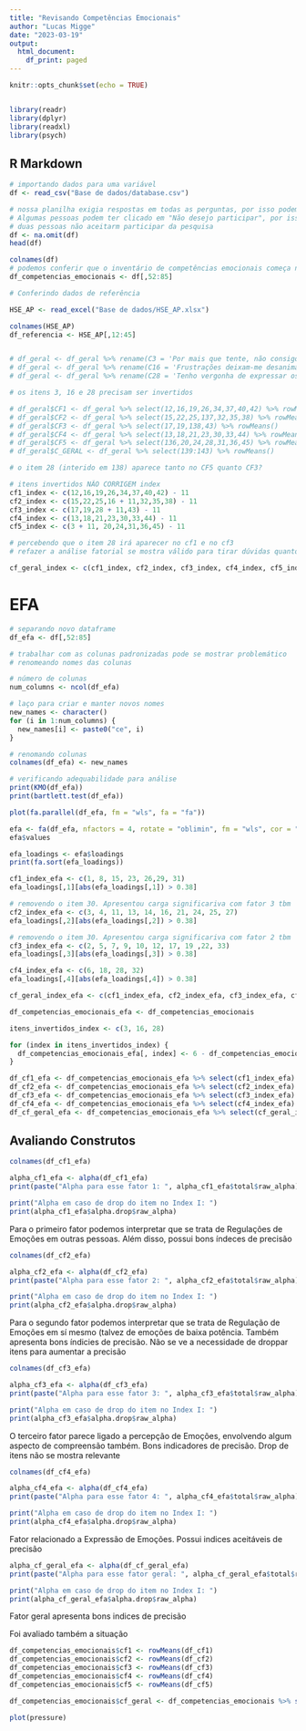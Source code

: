 ```yaml
---
title: "Revisando Competências Emocionais"
author: "Lucas Migge"
date: "2023-03-19"
output:
  html_document:
    df_print: paged
---
```


```r
knitr::opts_chunk$set(echo = TRUE)


library(readr)
library(dplyr)
library(readxl)
library(psych)
```

## R Markdown

```r
# importando dados para uma variável
df <- read_csv("Base de dados/database.csv")

# nossa planilha exigia respostas em todas as perguntas, por isso podemos assumir que não haverá dados missing
# Algumas pessoas podem ter clicado em "Não desejo participar", por isso preciamos limpar esses dados
# duas pessoas não aceitarm participar da pesquisa
df <- na.omit(df)
head(df)
```

```r

colnames(df)
# podemos conferir que o inventário de competências emocionais começa na coluna 52 e vai até a 85
df_competencias_emocionais <- df[,52:85]
```

```r
# Conferindo dados de referência

HSE_AP <- read_excel("Base de dados/HSE_AP.xlsx")

colnames(HSE_AP)
df_referencia <- HSE_AP[,12:45]


# df_geral <- df_geral %>% rename(C3 = 'Por mais que tente, não consigo controlar a expressão do que estou sentindo.')
# df_geral <- df_geral %>% rename(C16 = 'Frustrações deixam-me desanimado/a por bastante tempo.')
# df_geral <- df_geral %>% rename(C28 = 'Tenho vergonha de expressar os meus sentimentos.')

# os itens 3, 16 e 28 precisam ser invertidos

# df_geral$CF1 <- df_geral %>% select(12,16,19,26,34,37,40,42) %>% rowMeans()
# df_geral$CF2 <- df_geral %>% select(15,22,25,137,32,35,38) %>% rowMeans()
# df_geral$CF3 <- df_geral %>% select(17,19,138,43) %>% rowMeans()
# df_geral$CF4 <- df_geral %>% select(13,18,21,23,30,33,44) %>% rowMeans()
# df_geral$CF5 <- df_geral %>% select(136,20,24,28,31,36,45) %>% rowMeans()
# df_geral$C_GERAL <- df_geral %>% select(139:143) %>% rowMeans()

# o item 28 (interido em 138) aparece tanto no CF5 quanto CF3?
```

```r
# itens invertidos NÃO CORRIGEM index
cf1_index <- c(12,16,19,26,34,37,40,42) - 11
cf2_index <- c(15,22,25,16 + 11,32,35,38) - 11
cf3_index <- c(17,19,28 + 11,43) - 11
cf4_index <- c(13,18,21,23,30,33,44) - 11
cf5_index <- c(3 + 11, 20,24,31,36,45) - 11

# percebendo que o item 28 irá aparecer no cf1 e no cf3
# refazer a análise fatorial se mostra válido para tirar dúvidas quanto a estrutura dos fatores

cf_geral_index <- c(cf1_index, cf2_index, cf3_index, cf4_index, cf5_index)

```

# EFA

```r
# separando novo dataframe
df_efa <- df[,52:85]

# trabalhar com as colunas padronizadas pode se mostrar problemático
# renomeando nomes das colunas

# número de colunas
num_columns <- ncol(df_efa)

# laço para criar e manter novos nomes
new_names <- character()
for (i in 1:num_columns) {
  new_names[i] <- paste0("ce", i)
}

# renomando colunas
colnames(df_efa) <- new_names
```

```r

# verificando adequabilidade para análise
print(KMO(df_efa))
print(bartlett.test(df_efa))
```

```r
plot(fa.parallel(df_efa, fm = "wls", fa = "fa"))
```

```r

efa <- fa(df_efa, nfactors = 4, rotate = "oblimin", fm = "wls", cor = "poly")
efa$values
```

```r
efa_loadings <- efa$loadings
print(fa.sort(efa_loadings))
```

```r
cf1_index_efa <- c(1, 8, 15, 23, 26,29, 31)
efa_loadings[,1][abs(efa_loadings[,1]) > 0.38]
```

```r
# removendo o item 30. Apresentou carga significariva com fator 3 tbm
cf2_index_efa <- c(3, 4, 11, 13, 14, 16, 21, 24, 25, 27)
efa_loadings[,2][abs(efa_loadings[,2]) > 0.38]
```

```r
# removendo o item 30. Apresentou carga significariva com fator 2 tbm
cf3_index_efa <- c(2, 5, 7, 9, 10, 12, 17, 19 ,22, 33)
efa_loadings[,3][abs(efa_loadings[,3]) > 0.38]
```

```r
cf4_index_efa <- c(6, 18, 28, 32)
efa_loadings[,4][abs(efa_loadings[,4]) > 0.38]

```

```r
cf_geral_index_efa <- c(cf1_index_efa, cf2_index_efa, cf3_index_efa, cf4_index_efa)

df_competencias_emocionais_efa <- df_competencias_emocionais

itens_invertidos_index <- c(3, 16, 28)

for (index in itens_invertidos_index) {
  df_competencias_emocionais_efa[, index] <- 6 - df_competencias_emocionais_efa[, index]
}
```

```r
df_cf1_efa <- df_competencias_emocionais_efa %>% select(cf1_index_efa)
df_cf2_efa <- df_competencias_emocionais_efa %>% select(cf2_index_efa)
df_cf3_efa <- df_competencias_emocionais_efa %>% select(cf3_index_efa)
df_cf4_efa <- df_competencias_emocionais_efa %>% select(cf4_index_efa)
df_cf_geral_efa <- df_competencias_emocionais_efa %>% select(cf_geral_index_efa)
```

## Avaliando Construtos

```r
colnames(df_cf1_efa)
```

```r
alpha_cf1_efa <- alpha(df_cf1_efa)
print(paste("Alpha para esse fator 1: ", alpha_cf1_efa$total$raw_alpha))

print("Alpha em caso de drop do item no Index I: ")
print(alpha_cf1_efa$alpha.drop$raw_alpha)
```

Para o primeiro fator podemos interpretar que se trata de Regulações de Emoções em outras pessoas. Além disso, possui bons índeces de precisão

```r
colnames(df_cf2_efa)
```

```r
alpha_cf2_efa <- alpha(df_cf2_efa)
print(paste("Alpha para esse fator 2: ", alpha_cf2_efa$total$raw_alpha))

print("Alpha em caso de drop do item no Index I: ")
print(alpha_cf2_efa$alpha.drop$raw_alpha)

```

Para o segundo fator podemos interpretar que se trata de Regulação de Emoções em sí mesmo (talvez de emoções de baixa potência. Também apresenta bons índicies de precisão. Não se ve a necessidade de droppar itens para aumentar a precisão

```r
colnames(df_cf3_efa)
```

```r
alpha_cf3_efa <- alpha(df_cf3_efa)
print(paste("Alpha para esse fator 3: ", alpha_cf3_efa$total$raw_alpha))

print("Alpha em caso de drop do item no Index I: ")
print(alpha_cf3_efa$alpha.drop$raw_alpha)
```

O terceiro fator parece ligado a percepção de Emoções, envolvendo algum aspecto de compreensão também. Bons indicadores de precisão. Drop de itens não se mostra relevante

```r
colnames(df_cf4_efa)
```

```r
alpha_cf4_efa <- alpha(df_cf4_efa)
print(paste("Alpha para esse fator 4: ", alpha_cf4_efa$total$raw_alpha))

print("Alpha em caso de drop do item no Index I: ")
print(alpha_cf4_efa$alpha.drop$raw_alpha)
```

Fator relacionado a Expressão de Emoções. Possui indices aceitáveis de precisão

```r

alpha_cf_geral_efa <- alpha(df_cf_geral_efa)
print(paste("Alpha para esse fator geral: ", alpha_cf_geral_efa$total$raw_alpha))

print("Alpha em caso de drop do item no Index I: ")
print(alpha_cf_geral_efa$alpha.drop$raw_alpha)
```

Fator geral apresenta bons indices de precisão

Foi avaliado também a situação

```r
df_competencias_emocionais$cf1 <- rowMeans(df_cf1)
df_competencias_emocionais$cf2 <- rowMeans(df_cf2)
df_competencias_emocionais$cf3 <- rowMeans(df_cf3)
df_competencias_emocionais$cf4 <- rowMeans(df_cf4)
df_competencias_emocionais$cf5 <- rowMeans(df_cf5)

df_competencias_emocionais$cf_geral <- df_competencias_emocionais %>% select(cf_geral_index) %>% rowMeans()
```

```r
plot(pressure)
```
